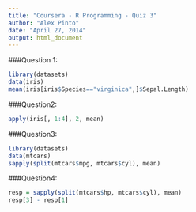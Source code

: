 ```yaml
---
title: "Coursera - R Programming - Quiz 3"
author: "Alex Pinto"
date: "April 27, 2014"
output: html_document
---
```


###Question 1:
```r
library(datasets)
data(iris)
mean(iris[iris$Species=="virginica",]$Sepal.Length)
```

###Question2:
```r
apply(iris[, 1:4], 2, mean)
```

###Question3:
```r
library(datasets)
data(mtcars)
sapply(split(mtcars$mpg, mtcars$cyl), mean)
```

###Question4:
```r
resp = sapply(split(mtcars$hp, mtcars$cyl), mean)
resp[3] - resp[1]
```



